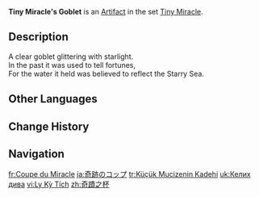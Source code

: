 {{Artifact Infobox
|image = Item Tiny Miracle's Goblet.png
|set   = Tiny Miracle
|piece = Goblet of Eonothem
}}
{{Description|A cup commonly used for fortunetelling. It can also hold water, of course.}}
'''Tiny Miracle's Goblet''' is an [[Artifact]] in the set [[Tiny Miracle]].

==Description==
A clear goblet glittering with starlight.<br>In the past it was used to tell fortunes,<br>For the water it held was believed to reflect the Starry Sea.

==Other Languages==
{{Other Languages
|en      = Tiny Miracle's Goblet
|zhs     = 奇迹之杯
|zhs_rm  = Qíjī zhī Bēi
|zht     = 奇蹟之杯
|zht_rm  = Qíjī zhī Bēi
|zh_tl   = Cup of Miracles
|ja      = 奇跡のコップ
|ja_rm   = Kiseki no Koppu
|ja_tl   = Cup of Miracles
|ko      = 기적의 잔
|ko_rm   = Gijeok-ui Jan
|ko_tl   = Cup of Miracles
|es      = Cáliz del Milagro
|es_tl   = Goblet of the Miracle
|fr      = Coupe du Miracle
|fr_tl   = Goblet of the Miracle
|ru      = Чашка маленького чуда
|ru_tl   = Tiny Miracle's Cup
|th      = Tiny Miracle's Goblet
|vi      = Ly Kỳ Tích
|vi_tl   = 
|de      = Wunderkelch
|de_tl   = Miracle Goblet
|id      = Diviner's Goblet
|pt      = Cálice do Milagre
|pt_tl   = 
|tr      = Küçük Mucizenin Kadehi
|tr_tl   = Small Miracle's Goblet
|it      = Calice miracoloso
|it_tl   = 
}}

==Change History==
{{Change History|1.0}}

==Navigation==
{{Artifact Set Navbox|Tiny Miracle}}

[[fr:Coupe du Miracle]]
[[ja:奇跡のコップ]]
[[tr:Küçük Mucizenin Kadehi]]
[[uk:Келих дива]]
[[vi:Ly Kỳ Tích]]
[[zh:奇蹟之杯]]